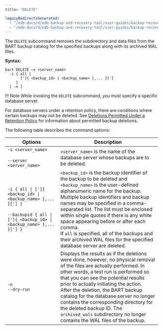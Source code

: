 ```yaml
---
title: "DELETE"

legacyRedirectsGenerated:
  - "/edb-docs/d/edb-backup-and-recovery-tool/user-guides/backup-recovery-guide/2.6.1/delete.html"
  - "/edb-docs/d/edb-backup-and-recovery-tool/user-guides/backup-recovery-guide/latest/delete.html"
---
```


<div id="delete" class="registered_link"></div>

The `DELETE` subcommand removes the subdirectory and data files from the BART backup catalog for the specified backups along with its archived WAL files.

**Syntax:**

```text
bart DELETE –s <server_name>
  -i { all |
       [']{ <backup_id> | <backup_name> },... }[']
     }
  [ -n ]
```

!!! Note
    While invoking the `DELETE` subcommand, you must specify a specific database server.

For database servers under a retention policy, there are conditions where certain backups may not be deleted. See [Deletions Permitted Under a Retention Policy](../02_managing_backups_using_a_retention_policy/04_managing_the_backups_based_on_the_retention_policy/#deletions_permitted_under_retention_policy) for information about permitted backup deletions.

The following table describes the command options:

| Options                                                                                                                                      | Description                                                                                                                                                                                                                                                                                                                                                                                                                                                                            |
| -------------------------------------------------------------------------------------------------------------------------------------------- | -------------------------------------------------------------------------------------------------------------------------------------------------------------------------------------------------------------------------------------------------------------------------------------------------------------------------------------------------------------------------------------------------------------------------------------------------------------------------------------- |
| `-s <server_name>`<br /><br />`--server <server_name>`                                                                                       | `<server_name>` is the name of the database server whose backups are to be deleted.                                                                                                                                                                                                                                                                                                                                                                                                    |
| `-i { all \| [']{ <backup_id> \| <backup_name> },... }['] }`<br /><br />`--backupid { all \| [']{ <backup_id> \| <backup_name> },... }['] }` | `<backup_id>` is the backup identifier of the backup to be deleted and `<backup_name>` is the user-defined alphanumeric name for the backup.<br />Multiple backup identifiers and backup names may be specified in a comma-separated list. The list must be enclosed within single quotes if there is any white space appearing before or after each comma.<br />If `all` is specified, all of the backups and their archived WAL files for the specified database server are deleted. |
| `-n`<br />`--dry-run`                                                                                                                        | Displays the results as if the deletions were done, however, no physical removal of the files are actually performed. In other words, a test run is performed so that you can see the potential results prior to actually initiating the action.<br />After the deletion, the BART backup catalog for the database server no longer contains the corresponding directory for the deleted backup ID. The `archived_wals` subdirectory no longer contains the WAL files of the backup.   |
